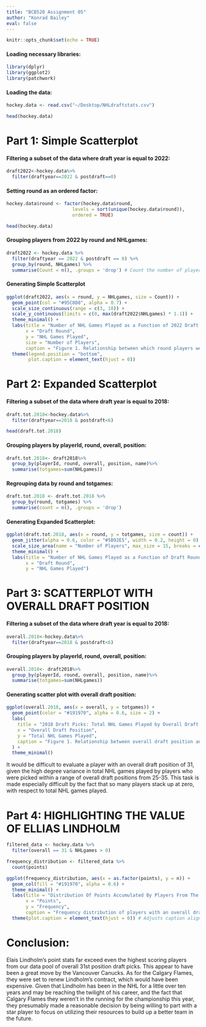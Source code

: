 ```yaml
---
title: "BCB520 Assignment 05"
author: "Konrad Bailey"
eval: false
---
```


```r
knitr::opts_chunk$set(echo = TRUE)
```

#### Loading necessary libraries:

```r
library(dplyr)
library(ggplot2)
library(patchwork)
```

#### Loading the data:

```r
hockey.data <- read.csv("~/Desktop/NHLdraftstats.csv")
```

```r
head(hockey.data)
```


# Part 1: Simple Scatterplot

#### Filtering a subset of the data where draft year is equal to 2022:

```r
draft2022<-hockey.data%>%
  filter(draftyear==2022 & postdraft==0)
```

#### Setting round as an ordered factor:

```r
hockey.data$round <- factor(hockey.data$round, 
                        levels = sort(unique(hockey.data$round)), 
                        ordered = TRUE)
```

```r
head(hockey.data)
```

#### Grouping players from 2022 by round and NHLgames:

```r
draft2022 <- hockey.data %>%
  filter(draftyear == 2022 & postdraft == 0) %>%
  group_by(round, NHLgames) %>%
  summarise(Count = n(), .groups = 'drop') # Count the number of players for each (round, NHLgames) pair
```

#### Generating Simple Scatterplot

```r
ggplot(draft2022, aes(x = round, y = NHLgames, size = Count)) +
  geom_point(col = "#95C8D8", alpha = 0.7) +
  scale_size_continuous(range = c(3, 10)) +
  scale_y_continuous(limits = c(0, max(draft2022$NHLgames) * 1.1)) +
  theme_minimal() +
  labs(title = "Number of NHL Games Played as a Function of 2022 Draft Round",
       x = "Draft Round",
       y = "NHL Games Played",
       size = "Number of Players",
       caption = "Figure 1. Relationship between which round players were drafted\nand the number of games they played in. Key: Draft Round.\nValue: NHL Games Played. Marks: dots. Channels: position and size of dots.") +
  theme(legend.position = "bottom",
        plot.caption = element_text(hjust = 0))
```

# Part 2: Expanded Scatterplot

#### Filtering a subset of the data where draft year is equal to 2018:

```r
draft.tot.2018<-hockey.data%>%
  filter(draftyear==2018 & postdraft<6) 
```

```r
head(draft.tot.2018)
```

#### Grouping players by playerId, round, overall, position:

```r
draft.tot.2018<- draft2018%>%
  group_by(playerId, round, overall, position, name)%>%
  summarise(totgames=sum(NHLgames))
```

#### Regrouping data by round and totgames:

```r
draft.tot.2018 <- draft.tot.2018 %>%
  group_by(round, totgames) %>%
  summarise(count = n(), .groups = 'drop')
```

#### Generating Expanded Scatterplot:

```r
ggplot(draft.tot.2018, aes(x = round, y = totgames, size = count)) +
  geom_jitter(alpha = 0.6, color = "#5B92E5", width = 0.2, height = 0) +  # Add jitter to the dots
  scale_size_area(name = "Number of Players", max_size = 15, breaks = c(1, 5, 10, 20), labels = c("1", "5", "10", "20")) +
  theme_minimal() +
  labs(title = "Number of NHL Games Played as a Function of Draft Round",
       x = "Draft Round",
       y = "NHL Games Played")
```

# Part 3: SCATTERPLOT WITH OVERALL DRAFT POSITION

#### Filtering a subset of the data where draft year is equal to 2018:

```r
overall.2018<-hockey.data%>%
  filter(draftyear==2018 & postdraft<6) 
```

#### Grouping players by playerId, round, overall, position:

```r
overall.2018<- draft2018%>%
  group_by(playerId, round, overall, position, name)%>%
  summarise(totgames=sum(NHLgames))
```

#### Generating scatter plot with overall draft position:

```r
ggplot(overall.2018, aes(x = overall, y = totgames)) +
  geom_point(color = "#191970", alpha = 0.6, size = 2) +
  labs(
    title = "2018 Draft Picks: Total NHL Games Played by Overall Draft Position",
    x = "Overall Draft Position",
    y = "Total NHL Games Played",
    caption = "Figure 1. Relationship between overall draft position and the total number of games they played in.\nKey: Overall Position. Value: Total NHL Games Played. Marks: dots. Channels: position of dots."
  ) +
  theme_minimal()
```

It would be difficult to evaluate a player with an overall draft position of 31, given the high degree variance in total NHL games played by players who were picked within a range of overall draft positions from 25-35. This task is made especially difficult by the fact that so many players stack up at zero, with respect to total NHL games played.

# Part 4: HIGHLIGHTING THE VALUE OF ELLIAS LINDHOLM

```r
filtered_data <- hockey.data %>%
  filter(overall == 31 & NHLgames > 0)
```

```r
frequency_distribution <- filtered_data %>%
  count(points)
```

```r
ggplot(frequency_distribution, aes(x = as.factor(points), y = n)) +
  geom_col(fill = "#191970", alpha = 0.6) +
  theme_minimal() +
  labs(title = "Distribution Of Points Accumulated By Players From The 31st Overall Draft Position",
       x = "Points",
       y = "Frequency",
       caption = "Frequency distribution of players with an overall draft position of 31. \nPlayers who never played a single NHL game were removed from \nthe data pool.") +
  theme(plot.caption = element_text(hjust = 0)) # Adjusts caption alignment to the left

```

# Conclusion:

Elais Lindholm's point stats far exceed even the highest scoring players from our data pool of overall 31st position draft picks. This appear to have been a great move by the Vancouver Canucks. As for the Calgary Flames, they were set to renew Lindholm's contract, which would have been expensive. Given that Lindholm has been in the NHL for a little over ten years and may be reaching the twilight of his career, and the fact that Calgary Flames they weren't in the running for the championship this year, they presumably made a reasonable decision by being willing to part with a star player to focus on utilizing their resources to build up a better team in the future.


